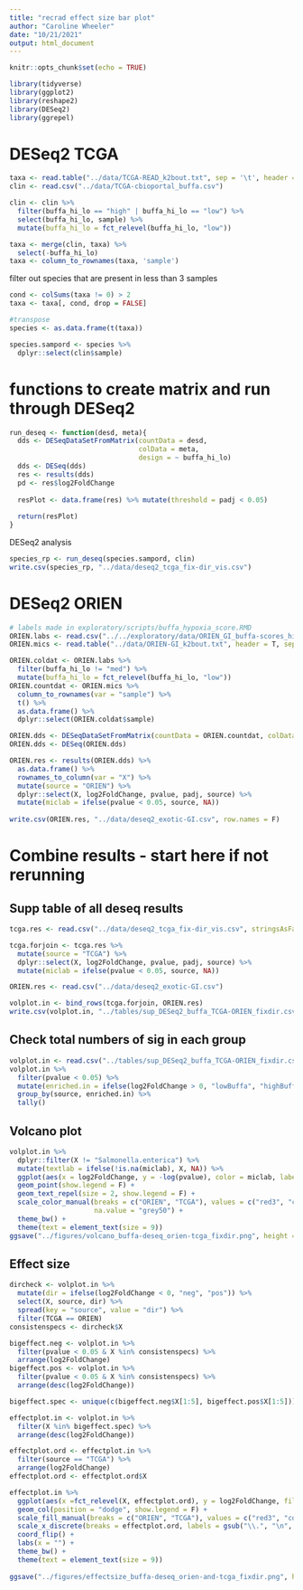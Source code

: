 ```yaml
---
title: "recrad effect size bar plot"
author: "Caroline Wheeler"
date: "10/21/2021"
output: html_document
---
```


```r
knitr::opts_chunk$set(echo = TRUE)

library(tidyverse)
library(ggplot2)
library(reshape2)
library(DESeq2)
library(ggrepel)
```

# DESeq2 TCGA
```r
taxa <- read.table("../data/TCGA-READ_k2bout.txt", sep = '\t', header = TRUE)
clin <- read.csv("../data/TCGA-cbioportal_buffa.csv")

clin <- clin %>%
  filter(buffa_hi_lo == "high" | buffa_hi_lo == "low") %>%
  select(buffa_hi_lo, sample) %>%
  mutate(buffa_hi_lo = fct_relevel(buffa_hi_lo, "low"))

taxa <- merge(clin, taxa) %>%
  select(-buffa_hi_lo)
taxa <- column_to_rownames(taxa, 'sample')
```

filter out species that are present in less than 3 samples
```r
cond <- colSums(taxa != 0) > 2
taxa <- taxa[, cond, drop = FALSE]

#transpose
species <- as.data.frame(t(taxa))

species.sampord <- species %>%
  dplyr::select(clin$sample)
```

# functions to create matrix and run through DESeq2
```r
run_deseq <- function(desd, meta){
  dds <- DESeqDataSetFromMatrix(countData = desd,
                                colData = meta,
                                design = ~ buffa_hi_lo)
  dds <- DESeq(dds)
  res <- results(dds)
  pd <- res$log2FoldChange
  
  resPlot <- data.frame(res) %>% mutate(threshold = padj < 0.05)
  
  return(resPlot)
}
```

DESeq2 analysis
```r
species_rp <- run_deseq(species.sampord, clin)
write.csv(species_rp, "../data/deseq2_tcga_fix-dir_vis.csv")
```


# DESeq2 ORIEN


```r
# labels made in exploratory/scripts/buffa_hypoxia_score.RMD
ORIEN.labs <- read.csv("../../exploratory/data/ORIEN_GI_buffa-scores_high-low.csv", stringsAsFactors = F)
ORIEN.mics <- read.table("../data/ORIEN-GI_k2bout.txt", header = T, sep = "\t")
```

```r
ORIEN.coldat <- ORIEN.labs %>%
  filter(buffa_hi_lo != "med") %>%
  mutate(buffa_hi_lo = fct_relevel(buffa_hi_lo, "low"))
ORIEN.countdat <- ORIEN.mics %>%
  column_to_rownames(var = "sample") %>%
  t() %>%
  as.data.frame() %>%
  dplyr::select(ORIEN.coldat$sample)

ORIEN.dds <- DESeqDataSetFromMatrix(countData = ORIEN.countdat, colData = ORIEN.coldat, design = ~ buffa_hi_lo)
ORIEN.dds <- DESeq(ORIEN.dds)

ORIEN.res <- results(ORIEN.dds) %>%
  as.data.frame() %>%
  rownames_to_column(var = "X") %>%
  mutate(source = "ORIEN") %>%
  dplyr::select(X, log2FoldChange, pvalue, padj, source) %>%
  mutate(miclab = ifelse(pvalue < 0.05, source, NA))
  
write.csv(ORIEN.res, "../data/deseq2_exotic-GI.csv", row.names = F)
```

# Combine results - start here if not rerunning

## Supp table of all deseq results

```r
tcga.res <- read.csv("../data/deseq2_tcga_fix-dir_vis.csv", stringsAsFactors = F)

tcga.forjoin <- tcga.res %>%
  mutate(source = "TCGA") %>%
  dplyr::select(X, log2FoldChange, pvalue, padj, source) %>%
  mutate(miclab = ifelse(pvalue < 0.05, source, NA))

ORIEN.res <- read.csv("../data/deseq2_exotic-GI.csv")

volplot.in <- bind_rows(tcga.forjoin, ORIEN.res)
write.csv(volplot.in, "../tables/sup_DESeq2_buffa_TCGA-ORIEN_fixdir.csv", row.names = F)
```

## Check total numbers of sig in each group

```r
volplot.in <- read.csv("../tables/sup_DESeq2_buffa_TCGA-ORIEN_fixdir.csv")
volplot.in %>%
  filter(pvalue < 0.05) %>%
  mutate(enriched.in = ifelse(log2FoldChange > 0, "lowBuffa", "highBuffa")) %>%
  group_by(source, enriched.in) %>%
  tally()
```

## Volcano plot

```r
volplot.in %>%
  dplyr::filter(X != "Salmonella.enterica") %>%
  mutate(textlab = ifelse(!is.na(miclab), X, NA)) %>%
  ggplot(aes(x = log2FoldChange, y = -log(pvalue), color = miclab, label = textlab)) +
  geom_point(show.legend = F) +
  geom_text_repel(size = 2, show.legend = F) +
  scale_color_manual(breaks = c("ORIEN", "TCGA"), values = c("red3", "cornflowerblue"), name = "", 
                     na.value = "grey50") +
  theme_bw() +
  theme(text = element_text(size = 9))
ggsave("../figures/volcano_buffa-deseq_orien-tcga_fixdir.png", height = 3, width = 3.5)
```

## Effect size

```r
dircheck <- volplot.in %>%
  mutate(dir = ifelse(log2FoldChange < 0, "neg", "pos")) %>%
  select(X, source, dir) %>%
  spread(key = "source", value = "dir") %>%
  filter(TCGA == ORIEN)
consistenspecs <- dircheck$X
```

```r
bigeffect.neg <- volplot.in %>%
  filter(pvalue < 0.05 & X %in% consistenspecs) %>%
  arrange(log2FoldChange)
bigeffect.pos <- volplot.in %>%
  filter(pvalue < 0.05 & X %in% consistenspecs) %>%
  arrange(desc(log2FoldChange))

bigeffect.spec <- unique(c(bigeffect.neg$X[1:5], bigeffect.pos$X[1:5]))

effectplot.in <- volplot.in %>%
  filter(X %in% bigeffect.spec) %>%
  arrange(desc(log2FoldChange))

effectplot.ord <- effectplot.in %>%
  filter(source == "TCGA") %>%
  arrange(log2FoldChange)
effectplot.ord <- effectplot.ord$X
```

```r
effectplot.in %>%
  ggplot(aes(x =fct_relevel(X, effectplot.ord), y = log2FoldChange, fill = source)) +
  geom_col(position = "dodge", show.legend = F) +
  scale_fill_manual(breaks = c("ORIEN", "TCGA"), values = c("red3", "cornflowerblue"), name = "") +
  scale_x_discrete(breaks = effectplot.ord, labels = gsub("\\.", "\n", effectplot.ord)) +
  coord_flip() +
  labs(x = "") +
  theme_bw() +
  theme(text = element_text(size = 9))
  
ggsave("../figures/effectsize_buffa-deseq_orien-and-tcga_fixdir.png", height = 3, width = 3)
```

